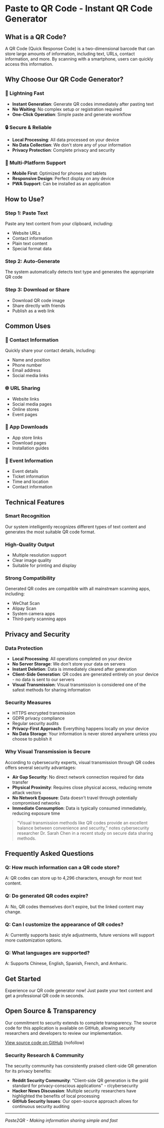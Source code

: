 # Paste to QR Code - Instant QR Code Generator

## What is a QR Code?

A QR Code (Quick Response Code) is a two-dimensional barcode that can store large amounts of information, including text, URLs, contact information, and more. By scanning with a smartphone, users can quickly access this information.

## Why Choose Our QR Code Generator?

### 🚀 Lightning Fast

-   **Instant Generation**: Generate QR codes immediately after pasting text
-   **No Waiting**: No complex setup or registration required
-   **One-Click Operation**: Simple paste and generate workflow

### 🔒 Secure & Reliable

-   **Local Processing**: All data processed on your device
-   **No Data Collection**: We don't store any of your information
-   **Privacy Protection**: Complete privacy and security

### 📱 Multi-Platform Support

-   **Mobile First**: Optimized for phones and tablets
-   **Responsive Design**: Perfect display on any device
-   **PWA Support**: Can be installed as an application

## How to Use?

### Step 1: Paste Text

Paste any text content from your clipboard, including:

-   Website URLs
-   Contact information
-   Plain text content
-   Special format data

### Step 2: Auto-Generate

The system automatically detects text type and generates the appropriate QR code

### Step 3: Download or Share

-   Download QR code image
-   Share directly with friends
-   Publish as a web link

## Common Uses

### 📧 Contact Information

Quickly share your contact details, including:

-   Name and position
-   Phone number
-   Email address
-   Social media links

### 🌐 URL Sharing

-   Website links
-   Social media pages
-   Online stores
-   Event pages

### 📱 App Downloads

-   App store links
-   Download pages
-   Installation guides

### 🎫 Event Information

-   Event details
-   Ticket information
-   Time and location
-   Contact information

## Technical Features

### Smart Recognition

Our system intelligently recognizes different types of text content and generates the most suitable QR code format.

### High-Quality Output

-   Multiple resolution support
-   Clear image quality
-   Suitable for printing and display

### Strong Compatibility

Generated QR codes are compatible with all mainstream scanning apps, including:

-   WeChat Scan
-   Alipay Scan
-   System camera apps
-   Third-party scanning apps

## Privacy and Security

### Data Protection

-   **Local Processing**: All operations completed on your device
-   **No Server Storage**: We don't store your data on servers
-   **Instant Deletion**: Data is immediately cleared after generation
-   **Client-Side Generation**: QR codes are generated entirely on your device - no data is sent to our servers
-   **Visual Transmission**: Visual transmission is considered one of the safest methods for sharing information

### Security Measures

-   HTTPS encrypted transmission
-   GDPR privacy compliance
-   Regular security audits
-   **Privacy-First Approach**: Everything happens locally on your device
-   **No Data Storage**: Your information is never stored anywhere unless you choose to publish it

### Why Visual Transmission is Secure

According to cybersecurity experts, visual transmission through QR codes offers several security advantages:

-   **Air Gap Security**: No direct network connection required for data transfer
-   **Physical Proximity**: Requires close physical access, reducing remote attack vectors
-   **No Network Exposure**: Data doesn't travel through potentially compromised networks
-   **Immediate Consumption**: Data is typically consumed immediately, reducing exposure time

> "Visual transmission methods like QR codes provide an excellent balance between convenience and security," notes cybersecurity researcher Dr. Sarah Chen in a recent study on secure data sharing methods.

## Frequently Asked Questions

### Q: How much information can a QR code store?

A: QR codes can store up to 4,296 characters, enough for most text content.

### Q: Do generated QR codes expire?

A: No, QR codes themselves don't expire, but the linked content may change.

### Q: Can I customize the appearance of QR codes?

A: Currently supports basic style adjustments, future versions will support more customization options.

### Q: What languages are supported?

A: Supports Chinese, English, Spanish, French, and Amharic.

## Get Started

Experience our QR code generator now! Just paste your text content and get a professional QR code in seconds.

## Open Source & Transparency

Our commitment to security extends to complete transparency. The source code for this application is available on GitHub, allowing security researchers and developers to review our implementation.

[View source code on GitHub](https://github.com/paste2qr/paste2qr) (nofollow)

### Security Research & Community

The security community has consistently praised client-side QR generation for its privacy benefits:

-   **Reddit Security Community**: "Client-side QR generation is the gold standard for privacy-conscious applications" - r/cybersecurity
-   **Hacker News Discussion**: Multiple security researchers have highlighted the benefits of local processing
-   **GitHub Security Issues**: Our open-source approach allows for continuous security auditing

---

_Paste2QR - Making information sharing simple and fast_
